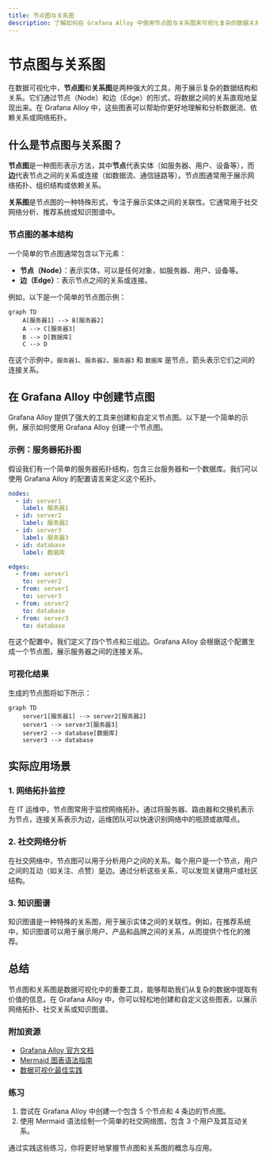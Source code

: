 ```yaml
---
title: 节点图与关系图
description: 了解如何在 Grafana Alloy 中使用节点图与关系图来可视化复杂的数据关系。本文适合初学者，包含基础概念、代码示例和实际应用场景。
---
```


# 节点图与关系图

在数据可视化中，**节点图**和**关系图**是两种强大的工具，用于展示复杂的数据结构和关系。它们通过节点（Node）和边（Edge）的形式，将数据之间的关系直观地呈现出来。在 Grafana Alloy 中，这些图表可以帮助你更好地理解和分析数据流、依赖关系或网络拓扑。

## 什么是节点图与关系图？

**节点图**是一种图形表示方法，其中**节点**代表实体（如服务器、用户、设备等），而**边**代表节点之间的关系或连接（如数据流、通信链路等）。节点图通常用于展示网络拓扑、组织结构或依赖关系。

**关系图**是节点图的一种特殊形式，专注于展示实体之间的关联性。它通常用于社交网络分析、推荐系统或知识图谱中。

### 节点图的基本结构

一个简单的节点图通常包含以下元素：

- **节点（Node）**：表示实体，可以是任何对象，如服务器、用户、设备等。
- **边（Edge）**：表示节点之间的关系或连接。

例如，以下是一个简单的节点图示例：

```mermaid
graph TD
    A[服务器1] --> B[服务器2]
    A --> C[服务器3]
    B --> D[数据库]
    C --> D
```

在这个示例中，`服务器1`、`服务器2`、`服务器3` 和 `数据库` 是节点，箭头表示它们之间的连接关系。

## 在 Grafana Alloy 中创建节点图

Grafana Alloy 提供了强大的工具来创建和自定义节点图。以下是一个简单的示例，展示如何使用 Grafana Alloy 创建一个节点图。

### 示例：服务器拓扑图

假设我们有一个简单的服务器拓扑结构，包含三台服务器和一个数据库。我们可以使用 Grafana Alloy 的配置语言来定义这个拓扑。

```yaml
nodes:
  - id: server1
    label: 服务器1
  - id: server2
    label: 服务器2
  - id: server3
    label: 服务器3
  - id: database
    label: 数据库

edges:
  - from: server1
    to: server2
  - from: server1
    to: server3
  - from: server2
    to: database
  - from: server3
    to: database
```

在这个配置中，我们定义了四个节点和三组边。Grafana Alloy 会根据这个配置生成一个节点图，展示服务器之间的连接关系。

### 可视化结果

生成的节点图将如下所示：

```mermaid
graph TD
    server1[服务器1] --> server2[服务器2]
    server1 --> server3[服务器3]
    server2 --> database[数据库]
    server3 --> database
```

## 实际应用场景

### 1. 网络拓扑监控

在 IT 运维中，节点图常用于监控网络拓扑。通过将服务器、路由器和交换机表示为节点，连接关系表示为边，运维团队可以快速识别网络中的瓶颈或故障点。

### 2. 社交网络分析

在社交网络中，节点图可以用于分析用户之间的关系。每个用户是一个节点，用户之间的互动（如关注、点赞）是边。通过分析这些关系，可以发现关键用户或社区结构。

### 3. 知识图谱

知识图谱是一种特殊的关系图，用于展示实体之间的关联性。例如，在推荐系统中，知识图谱可以用于展示用户、产品和品牌之间的关系，从而提供个性化的推荐。

## 总结

节点图和关系图是数据可视化中的重要工具，能够帮助我们从复杂的数据中提取有价值的信息。在 Grafana Alloy 中，你可以轻松地创建和自定义这些图表，以展示网络拓扑、社交关系或知识图谱。

### 附加资源

- [Grafana Alloy 官方文档](https://grafana.com/docs/alloy/)
- [Mermaid 图表语法指南](https://mermaid-js.github.io/mermaid/)
- [数据可视化最佳实践](https://www.tableau.com/learn/whitepapers/data-visualization-best-practices)

### 练习

1. 尝试在 Grafana Alloy 中创建一个包含 5 个节点和 4 条边的节点图。
2. 使用 Mermaid 语法绘制一个简单的社交网络图，包含 3 个用户及其互动关系。

通过实践这些练习，你将更好地掌握节点图和关系图的概念与应用。